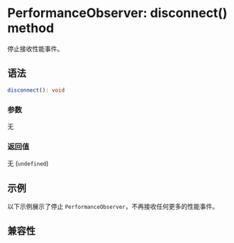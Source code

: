 
# PerformanceObserver: disconnect() method

停止接收性能事件。

## 语法

```ts
disconnect(): void
```

### 参数

无

### 返回值

无 (`undefined`)

## 示例

以下示例展示了停止 `PerformanceObserver`，不再接收任何更多的性能事件。


<Go
  example="performance-api"
  defaultFile="src/performance-observer-disconnect/index.tsx"
  defaultEntryFile="dist/performance-observer-disconnect.lynx.bundle"
  img="https://lf-lynx.tiktok-cdns.com/obj/lynx-artifacts-oss-sg/lynx-website/assets/doc/performance-observer-disconnect-demo.jpeg"
  entry="src/performance-observer-disconnect"
  highlight="{17-18}"
/>

## 兼容性


<LegacyCompatTable metadata="lynx-api/performance-api/performance-observer/disconnect" />
